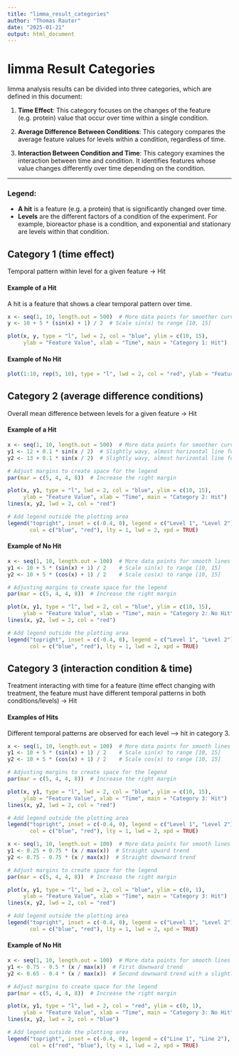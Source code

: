 ```yaml
---
title: "limma_result_categories"
author: "Thomas Rauter"
date: "2025-01-21"
output: html_document
---
```


# limma Result Categories

limma analysis results can be divided into three categories, which are defined in this document:

1.  **Time Effect**: This category focuses on the changes of the feature (e.g. protein) value that occur over time within a single condition.

2.  **Average Difference Between Conditions**: This category compares the average feature values for levels within a condition, regardless of time.

3.  **Interaction Between Condition and Time**: This category examines the interaction between time and condition. It identifies features whose value changes differently over time depending on the condition.

------------------------------------------------------------------------

### Legend:

-   **A hit** is a feature (e.g. a protein) that is significantly changed over time.
-   **Levels** are the different factors of a condition of the experiment. For example, bioreactor phase is a condition, and exponential and stationary are levels within that condition.

## Category 1 (time effect)

Temporal pattern within level for a given feature → Hit

#### Example of a Hit

A hit is a feature that shows a clear temporal pattern over time.

```r
x <- seq(1, 10, length.out = 500)  # More data points for smoother curve
y <- 10 + 5 * (sin(x) + 1) / 2  # Scale sin(x) to range [10, 15]

plot(x, y, type = "l", lwd = 2, col = "blue", ylim = c(10, 15), 
     ylab = "Feature Value", xlab = "Time", main = "Category 1: Hit")

```

#### Example of No Hit

```r
plot(1:10, rep(5, 10), type = "l", lwd = 2, col = "red", ylab = "Feature Value", xlab = "Time", main = "Category 1: No Hit")
```

## Category 2 (average difference conditions)

Overall mean difference between levels for a given feature → Hit

#### Example of a Hit

```r
x <- seq(1, 10, length.out = 500)  # More data points for smoother curves
y1 <- 12 + 0.1 * sin(x / 2)  # Slightly wavy, almost horizontal line for Level 1
y2 <- 13 + 0.1 * sin(x / 2)  # Slightly wavy, almost horizontal line for Level 2

# Adjust margins to create space for the legend
par(mar = c(5, 4, 4, 8))  # Increase the right margin

plot(x, y1, type = "l", lwd = 2, col = "blue", ylim = c(10, 15), 
     ylab = "Feature Value", xlab = "Time", main = "Category 2: Hit")
lines(x, y2, lwd = 2, col = "red")

# Add legend outside the plotting area
legend("topright", inset = c(-0.4, 0), legend = c("Level 1", "Level 2"), 
       col = c("blue", "red"), lty = 1, lwd = 2, xpd = TRUE)
```

#### Example of No Hit

```r
x <- seq(1, 10, length.out = 100)  # More data points for smooth lines
y1 <- 10 + 5 * (sin(x) + 1) / 2    # Scale sin(x) to range [10, 15]
y2 <- 10 + 5 * (cos(x) + 1) / 2    # Scale cos(x) to range [10, 15]

# Adjusting margins to create space for the legend
par(mar = c(5, 4, 4, 8))  # Increase the right margin

plot(x, y1, type = "l", lwd = 2, col = "blue", ylim = c(10, 15), 
     ylab = "Feature Value", xlab = "Time", main = "Category 2: No Hit")
lines(x, y2, lwd = 2, col = "red")

# Add legend outside the plotting area
legend("topright", inset = c(-0.4, 0), legend = c("Level 1", "Level 2"), 
       col = c("blue", "red"), lty = 1, lwd = 2, xpd = TRUE)
```

## Category 3 (interaction condition & time)

Treatment interacting with time for a feature (time effect changing with treatment, the feature must have different temporal patterns in both conditions/levels) → Hit

#### Examples of Hits

Different temporal patterns are observed for each level --\> hit in category 3.

```r
x <- seq(1, 10, length.out = 100)  # More data points for smooth lines
y1 <- 10 + 5 * (sin(x) + 1) / 2    # Scale sin(x) to range [10, 15]
y2 <- 10 + 5 * (cos(x) + 1) / 2    # Scale cos(x) to range [10, 15]

# Adjusting margins to create space for the legend
par(mar = c(5, 4, 4, 8))  # Increase the right margin

plot(x, y1, type = "l", lwd = 2, col = "blue", ylim = c(10, 15), 
     ylab = "Feature Value", xlab = "Time", main = "Category 3: Hit")
lines(x, y2, lwd = 2, col = "red")

# Add legend outside the plotting area
legend("topright", inset = c(-0.4, 0), legend = c("Level 1", "Level 2"), 
       col = c("blue", "red"), lty = 1, lwd = 2, xpd = TRUE)
```

```r
x <- seq(1, 10, length.out = 100)  # More data points for smooth lines
y1 <- 0.25 + 0.75 * (x / max(x))  # Straight upward trend
y2 <- 0.75 - 0.75 * (x / max(x))  # Straight downward trend

# Adjust margins to create space for the legend
par(mar = c(5, 4, 4, 8))  # Increase the right margin

plot(x, y1, type = "l", lwd = 2, col = "blue", ylim = c(0, 1), 
     ylab = "Feature Value", xlab = "Time", main = "Category 3: Hit")
lines(x, y2, lwd = 2, col = "red")

# Add legend outside the plotting area
legend("topright", inset = c(-0.4, 0), legend = c("Level 1", "Level 2"), 
       col = c("blue", "red"), lty = 1, lwd = 2, xpd = TRUE)
```

#### Example of No Hit

```r
x <- seq(1, 10, length.out = 100)  # More data points for smooth lines
y1 <- 0.75 - 0.5 * (x / max(x))  # First downward trend
y2 <- 0.65 - 0.4 * (x / max(x))  # Second downward trend with a slightly different slope

# Adjust margins to create space for the legend
par(mar = c(5, 4, 4, 8))  # Increase the right margin

plot(x, y1, type = "l", lwd = 2, col = "red", ylim = c(0, 1), 
     ylab = "Feature Value", xlab = "Time", main = "Category 3: No Hit")
lines(x, y2, lwd = 2, col = "blue")

# Add legend outside the plotting area
legend("topright", inset = c(-0.4, 0), legend = c("Line 1", "Line 2"), 
       col = c("red", "blue"), lty = 1, lwd = 2, xpd = TRUE)
```
